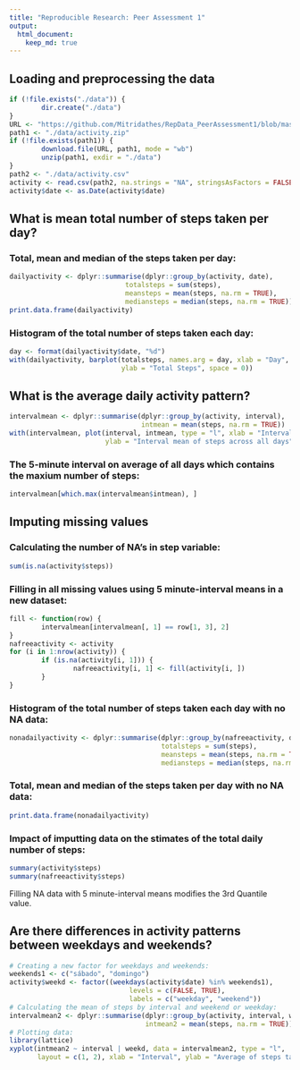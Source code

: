 ```yaml
---
title: "Reproducible Research: Peer Assessment 1"
output: 
  html_document:
    keep_md: true
---
```



## Loading and preprocessing the data

```r
if (!file.exists("./data")) {
        dir.create("./data")     
}
URL <- "https://github.com/Mitridathes/RepData_PeerAssessment1/blob/master/activity.zip?raw=true"
path1 <- "./data/activity.zip"
if (!file.exists(path1)) {
        download.file(URL, path1, mode = "wb")
        unzip(path1, exdir = "./data")
}
path2 <- "./data/activity.csv"
activity <- read.csv(path2, na.strings = "NA", stringsAsFactors = FALSE)
activity$date <- as.Date(activity$date)
```

## What is mean total number of steps taken per day?

### Total, mean and median of the steps taken per day:
```r
dailyactivity <- dplyr::summarise(dplyr::group_by(activity, date),
                             totalsteps = sum(steps),
                             meansteps = mean(steps, na.rm = TRUE),
                             mediansteps = median(steps, na.rm = TRUE))
print.data.frame(dailyactivity)
```
### Histogram of the total number of steps taken each day:

```r
day <- format(dailyactivity$date, "%d")
with(dailyactivity, barplot(totalsteps, names.arg = day, xlab = "Day", 
                            ylab = "Total Steps", space = 0))
```

## What is the average daily activity pattern?

```r
intervalmean <- dplyr::summarise(dplyr::group_by(activity, interval),
                                 intmean = mean(steps, na.rm = TRUE))
with(intervalmean, plot(interval, intmean, type = "l", xlab = "Interval",
                        ylab = "Interval mean of steps across all days"))
```

### The 5-minute interval on average of all days which contains the maxium number of steps:

```r
intervalmean[which.max(intervalmean$intmean), ]
```

## Imputing missing values

### Calculating the number of NA's in step variable:

```r
sum(is.na(activity$steps))
```

### Filling in all missing values using 5 minute-interval means in a new dataset:

```r
fill <- function(row) {
        intervalmean[intervalmean[, 1] == row[1, 3], 2]
}
nafreeactivity <- activity
for (i in 1:nrow(activity)) {
        if (is.na(activity[i, 1])) {
                nafreeactivity[i, 1] <- fill(activity[i, ])
        }
}
```

### Histogram of the total number of steps taken each day with no NA data:

```r
nonadailyactivity <- dplyr::summarise(dplyr::group_by(nafreeactivity, date),
                                      totalsteps = sum(steps),
                                      meansteps = mean(steps, na.rm = TRUE),
                                      mediansteps = median(steps, na.rm = TRUE))
```

### Total, mean and median of the steps taken per day with no NA data:

```r
print.data.frame(nonadailyactivity)
```

### Impact of imputting data on the stimates of the total daily number of steps:

```r
summary(activity$steps)
summary(nafreeactivity$steps)
```

Filling NA data with 5 minute-interval means modifies the 3rd Quantile value.

## Are there differences in activity patterns between weekdays and weekends?

```r
# Creating a new factor for weekdays and weekends:
weekends1 <- c("sábado", "domingo")
activity$weekd <- factor((weekdays(activity$date) %in% weekends1),
                              levels = c(FALSE, TRUE),
                              labels = c("weekday", "weekend"))
# Calculating the mean of steps by interval and weekend or weekday:
intervalmean2 <- dplyr::summarise(dplyr::group_by(activity, interval, weekd),
                                  intmean2 = mean(steps, na.rm = TRUE))
# Plotting data:
library(lattice)
xyplot(intmean2 ~ interval | weekd, data = intervalmean2, type = "l",
       layout = c(1, 2), xlab = "Interval", ylab = "Average of steps taken")
```